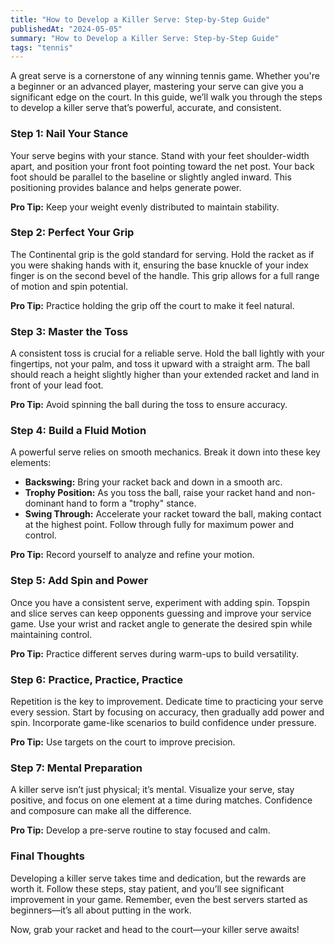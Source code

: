 ```yaml
---
title: "How to Develop a Killer Serve: Step-by-Step Guide"
publishedAt: "2024-05-05"
summary: "How to Develop a Killer Serve: Step-by-Step Guide"
tags: "tennis"
---
```



A great serve is a cornerstone of any winning tennis game. Whether you're a beginner or an advanced player, mastering your serve can give you a significant edge on the court. In this guide, we’ll walk you through the steps to develop a killer serve that’s powerful, accurate, and consistent.

### Step 1: Nail Your Stance
Your serve begins with your stance. Stand with your feet shoulder-width apart, and position your front foot pointing toward the net post. Your back foot should be parallel to the baseline or slightly angled inward. This positioning provides balance and helps generate power.

**Pro Tip:** Keep your weight evenly distributed to maintain stability.

### Step 2: Perfect Your Grip
The Continental grip is the gold standard for serving. Hold the racket as if you were shaking hands with it, ensuring the base knuckle of your index finger is on the second bevel of the handle. This grip allows for a full range of motion and spin potential.

**Pro Tip:** Practice holding the grip off the court to make it feel natural.

### Step 3: Master the Toss
A consistent toss is crucial for a reliable serve. Hold the ball lightly with your fingertips, not your palm, and toss it upward with a straight arm. The ball should reach a height slightly higher than your extended racket and land in front of your lead foot.

**Pro Tip:** Avoid spinning the ball during the toss to ensure accuracy.

### Step 4: Build a Fluid Motion
A powerful serve relies on smooth mechanics. Break it down into these key elements:
- **Backswing:** Bring your racket back and down in a smooth arc.
- **Trophy Position:** As you toss the ball, raise your racket hand and non-dominant hand to form a "trophy" stance.
- **Swing Through:** Accelerate your racket toward the ball, making contact at the highest point. Follow through fully for maximum power and control.

**Pro Tip:** Record yourself to analyze and refine your motion.

### Step 5: Add Spin and Power
Once you have a consistent serve, experiment with adding spin. Topspin and slice serves can keep opponents guessing and improve your service game. Use your wrist and racket angle to generate the desired spin while maintaining control.

**Pro Tip:** Practice different serves during warm-ups to build versatility.

### Step 6: Practice, Practice, Practice
Repetition is the key to improvement. Dedicate time to practicing your serve every session. Start by focusing on accuracy, then gradually add power and spin. Incorporate game-like scenarios to build confidence under pressure.

**Pro Tip:** Use targets on the court to improve precision.

### Step 7: Mental Preparation
A killer serve isn’t just physical; it’s mental. Visualize your serve, stay positive, and focus on one element at a time during matches. Confidence and composure can make all the difference.

**Pro Tip:** Develop a pre-serve routine to stay focused and calm.

### Final Thoughts
Developing a killer serve takes time and dedication, but the rewards are worth it. Follow these steps, stay patient, and you’ll see significant improvement in your game. Remember, even the best servers started as beginners—it’s all about putting in the work.

Now, grab your racket and head to the court—your killer serve awaits!

